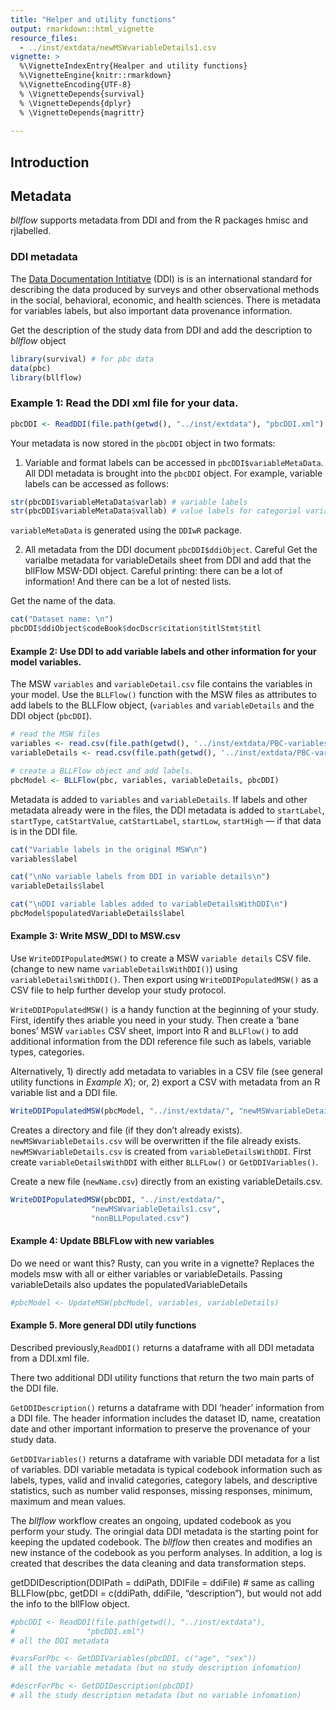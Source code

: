 ```yaml
---
title: "Helper and utility functions"
output: rmarkdown::html_vignette
resource_files:
  - ../inst/extdata/newMSWvariableDetails1.csv
vignette: >
  %\VignetteIndexEntry{Healper and utility functions}
  %\VignetteEngine{knitr::rmarkdown}
  %\VignetteEncoding{UTF-8}
  % \VignetteDepends{survival}
  % \VignetteDepends{dplyr}
  % \VignetteDepends{magrittr}
  
---
```


## Introduction

## Metadata

_bllflow_ supports metadata from DDI and from the R packages hmisc and rjlabelled.

### DDI metadata
The [Data Documentation Intitiatve](https://www.ddialliance.org) (DDI) is is an 
international standard for describing the data produced by surveys and other 
observational methods in the social, behavioral, economic, and health sciences. 
There is metadata for variables labels, but also important data provenance information.

Get the description of the study data from DDI and add the description to 
_bllflow_ object

```r
library(survival) # for pbc data
data(pbc)
library(bllflow)
```

### Example 1: Read the DDI xml file for your data.

```r
pbcDDI <- ReadDDI(file.path(getwd(), "../inst/extdata"), "pbcDDI.xml")
```
Your metadata is now stored in the `pbcDDI` object in two formats:

1) Variable and format labels can be accessed in `pbcDDI$variableMetaData`. 
All DDI metadata is brought into the `pbcDDI` object. For example, variable labels can 
be accessed as follows:
```r
str(pbcDDI$variableMetaData$varlab) # variable labels
str(pbcDDI$variableMetaData$vallab) # value labels for categorial variables
```
`variableMetaData` is generated using the `DDIwR` package.

2) All metadata from the DDI document `pbcDDI$ddiObject`. Careful
Get the varialbe metadata for variableDetails sheet from DDI and add 
that the bllFlow MSW-DDI object. Careful printing: there can be a lot
of information! And there can be a lot of nested lists.

Get the name of the data.
```r
cat("Dataset name: \n")
pbcDDI$ddiObject$codeBook$docDscr$citation$titlStmt$titl
```

#### Example 2: Use DDI to add variable labels and other information for your model variables.

The MSW `variables` and `variableDetail.csv` file contains the variables in your model. 
Use the `BLLFlow()` function with the MSW files as attributes to add labels to the 
BLLFlow object, (`variables` and `variableDetails` and  the DDI object (`pbcDDI`).
```r
# read the MSW files
variables <- read.csv(file.path(getwd(), '../inst/extdata/PBC-variables.csv'))
variableDetails <- read.csv(file.path(getwd(), '../inst/extdata/PBC-variableDetails.csv'))

# create a BLLFlow object and add labels.
pbcModel <- BLLFlow(pbc, variables, variableDetails, pbcDDI)
```
Metadata is added to `variables` and `variableDetails`. If labels and other metadata 
already were in the files, the DDI metadata is added to `startLabel`, `startType`, 
`catStartValue`, `catStartLabel`, `startLow`, `startHigh` --- if that data is in 
the DDI file. 

```r
cat("Variable labels in the original MSW\n")
variables$label

cat("\nNo variable labels from DDI in variable details\n")
variableDetails$label

cat("\nDDI variable lables added to variableDetailsWithDDI\n")
pbcModel$populatedVariableDetails$label
```

#### Example 3: Write MSW_DDI to MSW.csv
Use `WriteDDIPopulatedMSW()` to create a MSW `variable details` CSV file. 
(change to new name `variableDetailsWithDDI()`) using `variableDetailsWithDDI()`. 
Then export using `WriteDDIPopulatedMSW()` as a CSV file to help further develop 
your study protocol. 

`WriteDDIPopulatedMSW()` is a handy function at the beginning of your study. 
First, identify thes ariable you need in your study. Then create a 'bane bones' 
MSW `variables` CSV sheet, import into R and `BLLFlow()` to add additional 
information from the DDI reference file such as labels, variable types, categories. 

Alternatively, 
1) directly add metadata to variables in a CSV file (see general utility 
functions in *Example X*); or, 
2) export a CSV with metadata from an R variable list and a DDI file.

```r
WriteDDIPopulatedMSW(pbcModel, "../inst/extdata/", "newMSWvariableDetails1.csv")
```
Creates a directory and file (if they don't already exists). `newMSWvariableDetails.csv` 
will be overwritten if the file already exists. `newMSWvariableDetails.csv` is 
created from `variableDetailsWithDDI`. First create `variableDetailsWithDDI` 
with either `BLLFLow()` or `GetDDIVariables()`.

Create a new file (`newName.csv`) directly from an existing variableDetails.csv.
```r
WriteDDIPopulatedMSW(pbcDDI, "../inst/extdata/", 
                  "newMSWvariableDetails1.csv", 
                  "nonBLLPopulated.csv")
```

#### Example 4: Update BBLFLow with new variables

Do we need or want this? Rusty, can you write in a vignette?
Replaces the models msw with all or either variables or variableDetails. 
Passing variableDetails also updates the populatedVariableDetails

```r
#pbcModel <- UpdateMSW(pbcModel, variables, variableDetails)
```

#### Example 5. More general DDI utily functions 
Described previously,`ReadDDI()` returns a dataframe with all DDI metadata from 
a DDI.xml file. 

There two additional DDI utility functions that return the two main parts of the 
DDI file.

`GetDDIDescription()` returns a dataframe with DDI 'header' information from a DDI file. 
The header information includes the dataset ID, name, creatation date and other 
important information to preserve the provenance of your study data.

`GetDDIVariables()` returns a dataframe with variable DDI metadata for a list of 
variables. DDI variable metadata is typical codebook information such as labels, 
types, valid and invalid categories, category labels, and descriptive statistics, 
such as number valid responses, missing responses, minimum, maximum and mean values. 

The _bllflow_ workflow creates an ongoing, updated codebook as you perform your 
study. The oringial data DDI metadata is the starting point for keeping the updated 
codebook. The _bllflow_ then creates and modifies an new instance of the codebook 
as you perform analyses. In addition, a log is created that describes the data 
cleaning and data transformation steps. 

getDDIDescription(DDIPath = ddiPath, DDIFile = ddiFile)
# same as calling BLLFlow(pbc, getDDI = c(ddiPath, ddiFile, "description"), but 
would not add the info to the bllFlow object.

```r

#pbcDDI <- ReadDDI(file.path(getwd(), "../inst/extdata"), 
#                "pbcDDI.xml")
# all the DDI metadata

#varsForPbc <- GetDDIVariables(pbcDDI, c("age", "sex"))
# all the variable metadata (but no study description infomation)

#descrForPbc <- GetDDIDescription(pbcDDI)
# all the study description metadata (but no variable infomation)
```